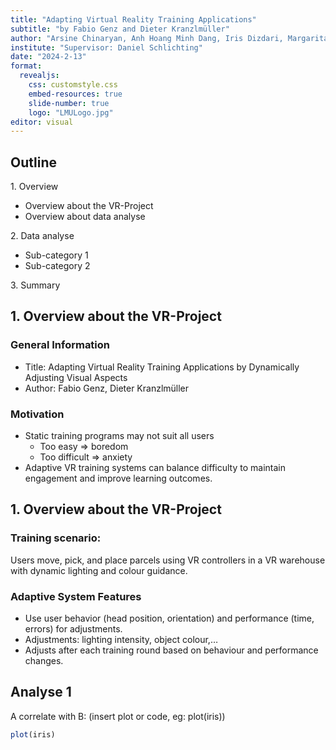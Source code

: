 ```yaml
---
title: "Adapting Virtual Reality Training Applications"
subtitle: "by Fabio Genz and Dieter Kranzlmüller"
author: "Arsine Chinaryan, Anh Hoang Minh Dang, Iris Dizdari, Margarita Khachatryan"
institute: "Supervisor: Daniel Schlichting"
date: "2024-2-13"
format: 
  revealjs:
    css: customstyle.css
    embed-resources: true
    slide-number: true
    logo: "LMULogo.jpg"
editor: visual
---
```


## Outline

1\. Overview

-   Overview about the VR-Project
-   Overview about data analyse

2\. Data analyse

-   Sub-category 1
-   Sub-category 2

3\. Summary

## 1. Overview about the VR-Project

### **General Information**

- Title: Adapting Virtual Reality Training Applications by Dynamically Adjusting Visual Aspects  
- Author: Fabio Genz, Dieter Kranzlmüller  

### **Motivation**

- Static training programs may not suit all users
    - Too easy => boredom  
    - Too difficult => anxiety  
- Adaptive VR training systems can balance difficulty to maintain engagement and improve learning outcomes.

## 1. Overview about the VR-Project

### **Training scenario: **
Users move, pick, and place parcels using VR controllers in a VR warehouse with dynamic lighting and colour guidance.

### **Adaptive System Features**

- Use user behavior (head position, orientation) and performance (time, errors) for adjustments.
- Adjustments: lighting intensity, object colour,…
- Adjusts after each training round based on behaviour and performance changes.

## Analyse 1

A correlate with B: (insert plot or code, eg: plot(iris))

```r
plot(iris)
```

